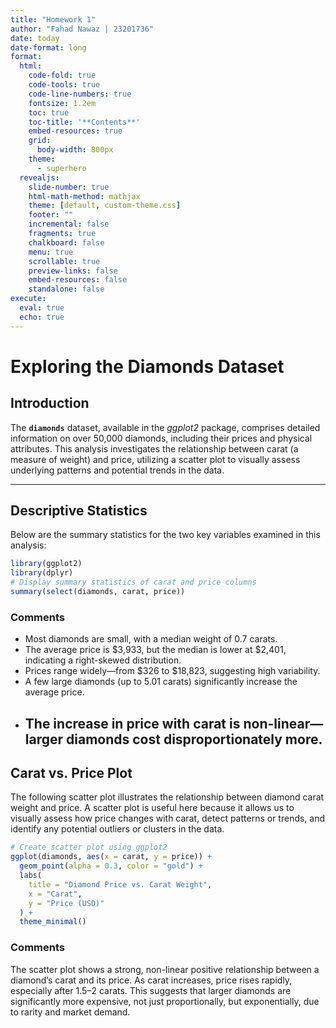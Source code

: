 ```yaml
---
title: "Homework 1"
author: "Fahad Nawaz | 23201736"
date: today
date-format: long
format:
  html:
    code-fold: true
    code-tools: true
    code-line-numbers: true
    fontsize: 1.2em
    toc: true
    toc-title: '**Contents**'
    embed-resources: true
    grid:
      body-width: 800px
    theme: 
      - superhero
  revealjs: 
    slide-number: true
    html-math-method: mathjax
    theme: [default, custom-theme.css]
    footer: ""
    incremental: false
    fragments: true
    chalkboard: false
    menu: true
    scrollable: true
    preview-links: false
    embed-resources: false
    standalone: false       
execute: 
  eval: true
  echo: true
---
```


# Exploring the Diamonds Dataset

## Introduction

The **`diamonds`** dataset, available in the *ggplot2* package, comprises detailed information on over 50,000 diamonds, including their prices and physical attributes. This analysis investigates the relationship between carat (a measure of weight) and price, utilizing a scatter plot to visually assess underlying patterns and potential trends in the data.

---

## Descriptive Statistics

Below are the summary statistics for the two key variables examined in this analysis:

```r
library(ggplot2)
library(dplyr)
# Display summary statistics of carat and price columns
summary(select(diamonds, carat, price))
```

### Comments

- Most diamonds are small, with a median weight of 0.7 carats.
- The average price is $3,933, but the median is lower at $2,401, indicating a right-skewed distribution.
- Prices range widely—from $326 to $18,823, suggesting high variability.
- A few large diamonds (up to 5.01 carats) significantly increase the average price.
- The increase in price with carat is non-linear—larger diamonds cost disproportionately more.
---

## Carat vs. Price Plot

The following scatter plot illustrates the relationship between diamond carat weight and price. A scatter plot is useful here because it allows us to visually assess how price changes with carat, detect patterns or trends, and identify any potential outliers or clusters in the data.

```r
# Create scatter plot using ggplot2
ggplot(diamonds, aes(x = carat, y = price)) +
  geom_point(alpha = 0.3, color = "gold") +
  labs(
    title = "Diamond Price vs. Carat Weight",
    x = "Carat",
    y = "Price (USD)"
  ) +
  theme_minimal()
```

### Comments

The scatter plot shows a strong, non-linear positive relationship between a diamond’s carat and its price. As carat increases, price rises rapidly, especially after 1.5–2 carats. This suggests that larger diamonds are significantly more expensive, not just proportionally, but exponentially, due to rarity and market demand.